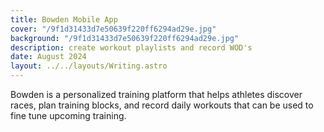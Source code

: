 ```yaml
---
title: Bowden Mobile App
cover: "/9f1d31433d7e50639f220ff6294ad29e.jpg"
background: "/9f1d31433d7e50639f220ff6294ad29e.jpg"
description: create workout playlists and record WOD's
date: August 2024
layout: ../../layouts/Writing.astro
---
```


Bowden is a personalized training platform that helps athletes discover races, plan training blocks, and record daily workouts that can be used to fine tune upcoming training.
